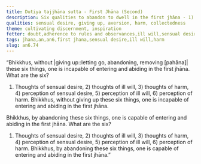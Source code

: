 ```yaml
---
title: Dutiya tajjhāna sutta - First Jhāna (Second)
description: Six qualities to abandon to dwell in the first jhāna - 1) thoughts of sensual desire, 2) thoughts of ill will, 3) thoughts of harm, 4) perception of sensual desire, 5) perception of ill will, 6) perception of harm.
qualities: sensual desire, giving up, aversion, harm, collectedness
theme: cultivating discernment, inspiration
fetter: doubt,adherence to rules and observances,ill will,sensual desire
tags: jhana,an,an6,first jhana,sensual desire,ill will,harm
slug: an6.74
---
```


“Bhikkhus, without |giving up::letting go, abandoning, removing [pahāna]| these six things, one is incapable of entering and abiding in the first jhāna. What are the six?

1) Thoughts of sensual desire, 2) thoughts of ill will, 3) thoughts of harm, 4) perception of sensual desire, 5) perception of ill will, 6) perception of harm. Bhikkhus, without giving up these six things, one is incapable of entering and abiding in the first jhāna.

Bhikkhus, by abandoning these six things, one is capable of entering and abiding in the first jhāna. What are the six?

1) Thoughts of sensual desire, 2) thoughts of ill will, 3) thoughts of harm, 4) perception of sensual desire, 5) perception of ill will, 6) perception of harm. Bhikkhus, by abandoning these six things, one is capable of entering and abiding in the first jhāna.”